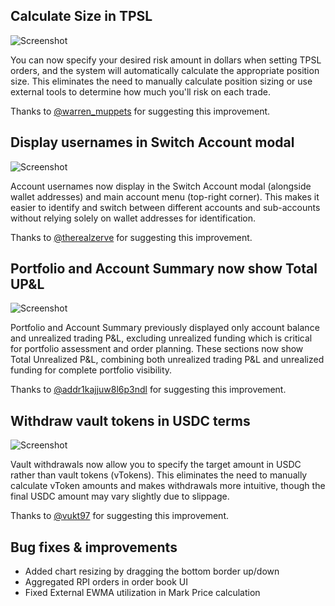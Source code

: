## Calculate Size in TPSL

![Screenshot](../../assets/changelog/07-11-25/calculate-size-tpsl.gif)

You can now specify your desired risk amount in dollars when setting TPSL orders,
and the system will automatically calculate the appropriate position size.
This eliminates the need to manually calculate position sizing or use external tools to determine how much you'll risk on each trade.

Thanks to [@warren_muppets](https://x.com/warren_muppets/status/1937533397418803578) for suggesting this improvement.

## Display usernames in Switch Account modal

![Screenshot](../../assets/changelog/07-11-25/display-username.png)

Account usernames now display in the Switch Account modal (alongside wallet addresses) and main account menu (top-right corner).
This makes it easier to identify and switch between different accounts and sub-accounts without relying solely on wallet addresses for identification.

Thanks to [@therealzerve](https://discord.com/channels/1107916848193863740/1263859118318420031/1391128789202763828) for suggesting this improvement.

## Portfolio and Account Summary now show Total UP&L

![Screenshot](../../assets/changelog/07-11-25/order-builder-upnl.png)

Portfolio and Account Summary previously displayed only account balance and unrealized trading P&L,
excluding unrealized funding which is critical for portfolio assessment and order planning.
These sections now show Total Unrealized P&L, combining both unrealized trading P&L and unrealized funding for complete portfolio visibility.

Thanks to [@addr1kajjuw8l6p3ndl](https://discord.com/channels/1107916848193863740/1263859118318420031/1391656078940573716) for suggesting this improvement.

## Withdraw vault tokens in USDC terms

![Screenshot](../../assets/changelog/07-11-25/withdraw-vault-usdc.png)

Vault withdrawals now allow you to specify the target amount in USDC rather than vault tokens (vTokens).
This eliminates the need to manually calculate vToken amounts and makes withdrawals more intuitive,
though the final USDC amount may vary slightly due to slippage.

Thanks to [@vukt97](https://discord.com/channels/1107916848193863740/1263859118318420031/1391057755581841558) for suggesting this improvement.

## Bug fixes & improvements

- Added chart resizing by dragging the bottom border up/down
- Aggregated RPI orders in order book UI
- Fixed External EWMA utilization in Mark Price calculation
